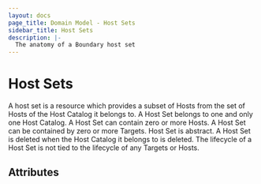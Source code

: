 ```yaml
---
layout: docs
page_title: Domain Model - Host Sets
sidebar_title: Host Sets
description: |-
  The anatomy of a Boundary host set
---
```


# Host Sets

A host set is a resource
which provides a subset of Hosts
from the set of Hosts of the Host Catalog it belongs to.
A Host Set belongs to one and only one Host Catalog.
A Host Set can contain zero or more Hosts.
A Host Set can be contained by zero or more Targets.
Host Set is abstract.
A Host Set is deleted when the Host Catalog it belongs to is deleted.
The lifecycle of a Host Set is not tied to the lifecycle of any Targets or Hosts.

## Attributes

